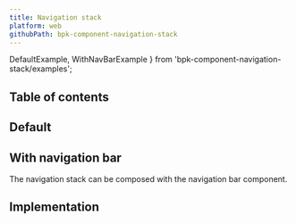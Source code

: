 ```yaml
---
title: Navigation stack
platform: web
githubPath: bpk-component-navigation-stack
---
```




  DefaultExample,
  WithNavBarExample
} from 'bpk-component-navigation-stack/examples';

## Table of contents

## Default

<PresentationBlock>
  <DefaultExample />
</PresentationBlock>

## With navigation bar

The navigation stack can be composed with the navigation bar component.

<PresentationBlock>
  <WithNavBarExample />
</PresentationBlock>

## Implementation

<Readme />
